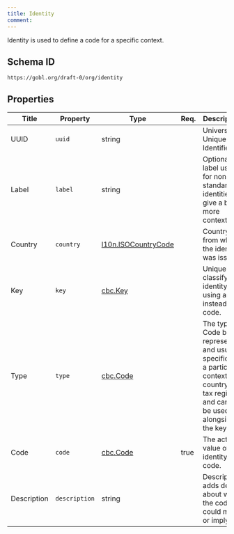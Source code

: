 ```yaml
---
title: Identity
comment: 
---
```


Identity is used to define a code for a specific context.

## Schema ID

`https://gobl.org/draft-0/org/identity`

## Properties

| Title       | Property      | Type                                                  | Req. | Description                                                                                                                                     |
|-------------|---------------|-------------------------------------------------------|------|-------------------------------------------------------------------------------------------------------------------------------------------------|
| UUID        | `uuid`        | string                                                |      | Universally Unique Identifier.                                                                                                                  |
| Label       | `label`       | string                                                |      | Optional label useful for non-standard identities to give a bit more context.                                                                   |
| Country     | `country`     | [l10n.ISOCountryCode](/draft-0/l10n/iso_country_code) |      | Country from which the identity was issued.                                                                                                     |
| Key         | `key`         | [cbc.Key](/draft-0/cbc/key)                           |      | Uniquely classify this identity using a key instead of a code.                                                                                  |
| Type        | `type`        | [cbc.Code](/draft-0/cbc/code)                         |      | The type of Code being represented and usually specific for a particular context, country, or tax regime, and cannot be used alongside the key. |
| Code        | `code`        | [cbc.Code](/draft-0/cbc/code)                         | true | The actual value of the identity code.                                                                                                          |
| Description | `description` | string                                                |      | Description adds details about what the code could mean or imply                                                                                |

